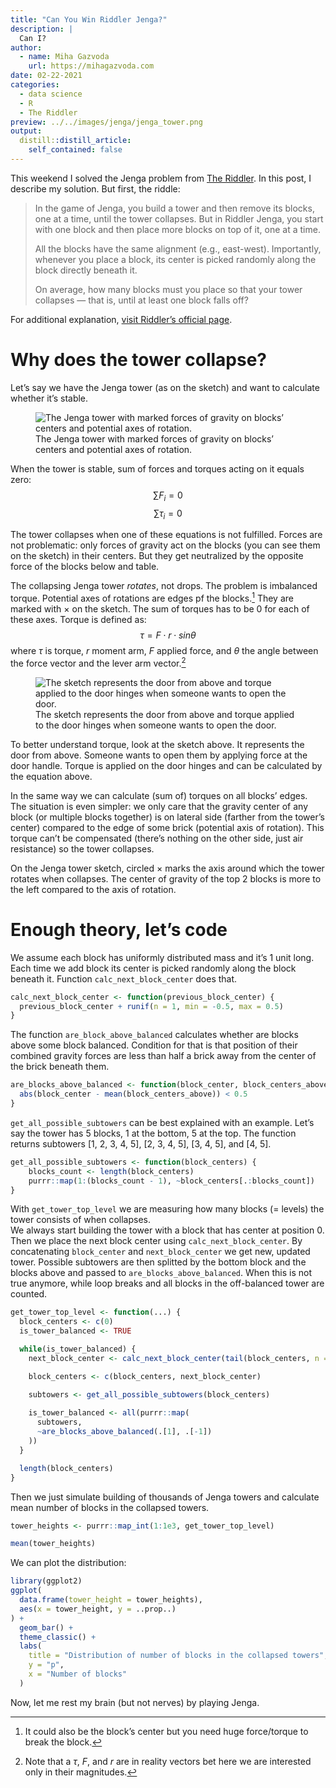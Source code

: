 ```yaml
---
title: "Can You Win Riddler Jenga?"
description: |
  Can I?
author:
  - name: Miha Gazvoda
    url: https://mihagazvoda.com
date: 02-22-2021
categories: 
  - data science
  - R
  - The Riddler
preview: ../../images/jenga/jenga_tower.png
output:
  distill::distill_article:
    self_contained: false
---
```


This weekend I solved the Jenga problem from [The Riddler](https://fivethirtyeight.com/tag/the-riddler/). In this post, I describe my solution. But first, the riddle:

> In the game of Jenga, you build a tower and then remove its blocks, one at a time, until the tower collapses. But in Riddler Jenga, you start with one block and then place more blocks on top of it, one at a time. 
>
> All the blocks have the same alignment (e.g., east-west). Importantly, whenever you place a block, its center is picked randomly along the block directly beneath it.  
>
> On average, how many blocks must you place so that your tower collapses — that is, until at least one block falls off?

For additional explanation, [visit Riddler's official page](https://fivethirtyeight.com/features/can-you-win-riddler-jenga/).

# Why does the tower collapse? 

Let's say we have the Jenga tower (as on the sketch) and want to calculate whether it's stable.

![The Jenga tower with marked forces of gravity on blocks' centers and potential axes of rotation.](../../images/jenga/jenga_tower.png)

When the tower is stable, sum of forces and torques acting on it equals zero:
$$
\sum F_i = 0  
$$
$$
\sum \tau_i = 0
$$

The tower collapses when one of these equations is not fulfilled. Forces are not problematic: only forces of gravity act on the blocks (you can see them on the sketch) in their centers. But they get neutralized by the opposite force of the blocks below and table.

The collapsing Jenga tower *rotates*, not drops. The problem is imbalanced torque. Potential axes of rotations are edges pf the blocks.^[It could also be the block's center but you need huge force/torque to break the block.] They are marked with $\times$ on the sketch. The sum of torques has to be 0 for each of these axes. Torque is defined as:
$$
\tau = F \cdot r \cdot sin\theta
$$
where $\tau$ is torque, $r$ moment arm, $F$ applied force, and $\theta$  the angle between the force vector and the lever arm vector.^[Note that a $\tau$, $F$, and $r$ are in reality vectors bet here we are interested only in their magnitudes.] 

![The sketch represents the door from above and torque applied to the door hinges when someone wants to open the door.](../../images/jenga/door_torque.png)

To better understand torque, look at the sketch above. It represents the door from above. Someone wants to open them by applying force at the door handle. Torque is applied on the door hinges and can be calculated by the equation above.

In the same way we can calculate (sum of) torques on all blocks' edges. The situation is even simpler: we only care that the gravity center of any block (or multiple blocks together) is on lateral side (farther from the tower's center) compared to the edge of some brick (potential axis of rotation). This torque can't be compensated (there's nothing on the other side, just air resistance) so the tower collapses. 

On the Jenga tower sketch, circled $\times$ marks the axis around which the tower rotates when collapses. The center of gravity of the top 2 blocks is more to the left compared to the axis of rotation.

# Enough theory, let's code

We assume each block has uniformly distributed mass and it's 1 unit long.  Each time we add block its center is picked randomly along the block beneath it. Function `calc_next_block_center` does that.

```r
calc_next_block_center <- function(previous_block_center) {
  previous_block_center + runif(n = 1, min = -0.5, max = 0.5)
}
```

The function `are_block_above_balanced` calculates whether are blocks above some block balanced. Condition for that is that position of their combined gravity forces are less than half a brick away from the center of the brick beneath them.

```r
are_blocks_above_balanced <- function(block_center, block_centers_above) {
  abs(block_center - mean(block_centers_above)) < 0.5
}
```

`get_all_possible_subtowers` can be best explained with an example. Let's say the tower has 5 blocks, 1 at the bottom, 5 at the top. The function returns subtowers [1, 2, 3, 4, 5], [2, 3, 4, 5], [3, 4, 5], and [4, 5]. 

```r
get_all_possible_subtowers <- function(block_centers) {
    blocks_count <- length(block_centers)
    purrr::map(1:(blocks_count - 1), ~block_centers[.:blocks_count])
}
```

With `get_tower_top_level` we are measuring how many blocks (= levels) the tower consists of when collapses.  
We always start building the tower with a block that has center at position 0. Then we place the next block center using `calc_next_block_center`. By concatenating `block_center` and `next_block_center` we get new, updated tower. Possible subtowers are then splitted by the bottom block and the blocks above and passed to `are_blocks_above_balanced`. When this is not true anymore, while loop breaks and all blocks in the off-balanced tower are counted. 

```r
get_tower_top_level <- function(...) {
  block_centers <- c(0)
  is_tower_balanced <- TRUE

  while(is_tower_balanced) {
    next_block_center <- calc_next_block_center(tail(block_centers, n = 1))

    block_centers <- c(block_centers, next_block_center)

    subtowers <- get_all_possible_subtowers(block_centers)
    
    is_tower_balanced <- all(purrr::map(
      subtowers, 
      ~are_blocks_above_balanced(.[1], .[-1])
    ))
  }

  length(block_centers)
}
```

Then we just simulate building of thousands of Jenga towers and calculate mean number of blocks in the collapsed towers.

```r
tower_heights <- purrr::map_int(1:1e3, get_tower_top_level)

mean(tower_heights)
```

We can plot the distribution:

```r
library(ggplot2)
ggplot(
  data.frame(tower_height = tower_heights), 
  aes(x = tower_height, y = ..prop..)
) +
  geom_bar() +
  theme_classic() +
  labs(
    title = "Distribution of number of blocks in the collapsed towers",
    y = "p",
    x = "Number of blocks"
  )
```

Now, let me rest my brain (but not nerves) by playing Jenga.
